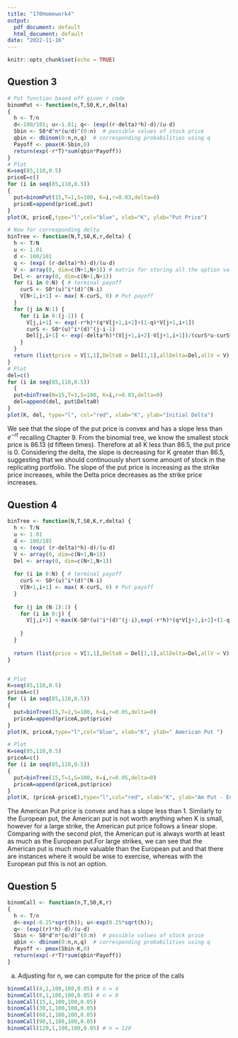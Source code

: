 ---
title: "170Homework4"
output:
  pdf_document: default
  html_document: default
date: "2022-11-16"
---

```{r setup, include=FALSE}
knitr::opts_chunk$set(echo = TRUE)
```

## Question 3

```{r}
# Put function based off given r code
binomPut <- function(n,T,S0,K,r,delta)
{  
  h <- T/n
  d<-100/101; u<-1.01; q<- (exp((r-delta)*h)-d)/(u-d)
  Sbin <- S0*d^n*(u/d)^(0:n)  # possible values of stock price
  qbin <- dbinom(0:n,n,q)  # corresponding probabilities using q
  Payoff <- pmax(K-Sbin,0) 
  return(exp(-r*T)*sum(qbin*Payoff))
}
# Plot
K=seq(85,110,0.5)
priceE=c()
for (i in seq(85,110,0.5))
{ 
  put=binomPut(15,T=1,S=100, K=i,r=0.03,delta=0)
  priceE=append(priceE,put)
}
plot(K, priceE,type="l",col="blue", xlab="K", ylab="Put Price")

```

```{r}
# Now for corresponding delta
binTree <- function(N,T,S0,K,r,delta) {
  h <- T/N
  u <- 1.01
  d <- 100/101
  q <- (exp( (r-delta)*h)-d)/(u-d)
  V <- array(0, dim=c(N+1,N+1)) # matrix for storing all the option values
  Del <- array(0, dim=c(N+1,N+1))
  for (i in 0:N) { # terminal payoff
    curS <- S0*(u)^i*(d)^(N-i)
    V[N+1,i+1] <- max( K-curS, 0) # Put payoff
  }
  for (j in N:1) {
    for (i in 0:(j-1)) {
      V[j,i+1] <- exp(-r*h)*(q*V[j+1,i+2]+(1-q)*V[j+1,i+1])
      curS <- S0*(u)^i*(d)^(j-i-1)
      Del[j,i+1] <- exp(-delta*h)*(V[j+1,i+2]-V[j+1,i+1])/(curS*u-curS*d)
    }
  }
  return (list(price = V[1,1],Delta0 = Del[1,1],allDelta=Del,allV = V) )
}
# Plot
del=c()  
for (i in seq(85,110,0.5))
  { 
  put=binTree(N=15,T=1,S=100, K=i,r=0.03,delta=0)
  del=append(del, put$Delta0)
}
plot(K, del, type="l", col="red", xlab="K", ylab="Initial Delta") 

```

We see that the slope of the put price is convex and has a slope less than $e^{-rt}$ recalling Chapter 9. From the binomial tree, we know the smallest stock price is 86.13 (d fifteen times). Therefore at all K less than 86.5, the put price is 0. Considering the delta, the slope is decreasing for K greater than 86.5, suggesting that we should continuously short some amount of stock in the replicating portfolio. The slope of the put price is increasing as the strike price increases, while the Delta price decreases as the strike price increases.

## Question 4

```{r}
binTree <- function(N,T,S0,K,r,delta) {
  h <- T/N
  u <- 1.01
  d <- 100/101
  q <- (exp( (r-delta)*h)-d)/(u-d)
  V <- array(0, dim=c(N+1,N+1)) 
  Del <- array(0, dim=c(N+1,N+1))
  
  for (i in 0:N) { # terminal payoff
    curS <- S0*(u)^i*(d)^(N-i)
    V[N+1,i+1] <- max( K-curS, 0) # Put payoff
  }
  
  for (j in (N-1):1) {
    for (i in 0:j) {
      V[j,i+1] <-max(K-S0*(u)^i*(d)^(j-i),exp(-r*h)*(q*V[j+1,i+2]+(1-q)*V[j+1,i+1]))
      
    }
  }
  
  return (list(price = V[1,1],Delta0 = Del[1,1],allDelta=Del,allV = V) )
}


# Plot
K=seq(85,110,0.5)
priceA=c()
for (i in seq(85,110,0.5))
{ 
  put=binTree(15,T=1,S=100, K=i,r=0.05,delta=0)
  priceA=append(priceA,put$price)
}
plot(K, priceA,type="l",col="blue", xlab="K", ylab=" American Put ")


```

```{r}
# Plot
K=seq(85,110,0.5)
priceA=c()
for (i in seq(85,110,0.5))
{ 
  put=binTree(15,T=1,S=100, K=i,r=0.05,delta=0)
  priceA=append(priceA,put$price)
}
plot(K, (priceA-priceE),type="l",col="red", xlab="K", ylab="Am Put - Eu Put")

```

The American Put price is convex and has a slope less than 1. Similarly to the European put, the American put is not worth anything when K is small, however for a large strike, the American put price follows a linear slope. Comparing with the second plot, the American put is always worth at least as much as the European put.For large strikes, we can see that the American put is much more valuable than the European put and that there are instances where it would be wise to exercise, whereas with the European put this is not an option.

## Question 5

```{r}
binomCall <- function(n,T,S0,K,r)
{  
  h <- T/n
  d<-exp(-0.25*sqrt(h)); u<-exp(0.25*sqrt(h)); 
  q<- (exp((r)*h)-d)/(u-d)
  Sbin <- S0*d^n*(u/d)^(0:n)  # possible values of stock price
  qbin <- dbinom(0:n,n,q)  # corresponding probabilities using q
  Payoff <- pmax(Sbin-K,0)
  return(exp(-r*T)*sum(qbin*Payoff))
}

```

a)  Adjusting for n, we can compute for the price of the calls

```{r}
binomCall(4,1,100,100,0.05) # n = 4
binomCall(8,1,100,100,0.05) # n = 8
binomCall(15,1,100,100,0.05)
binomCall(30,1,100,100,0.05)
binomCall(60,1,100,100,0.05)
binomCall(90,1,100,100,0.05)
binomCall(120,1,100,100,0.05) # n = 120

```
